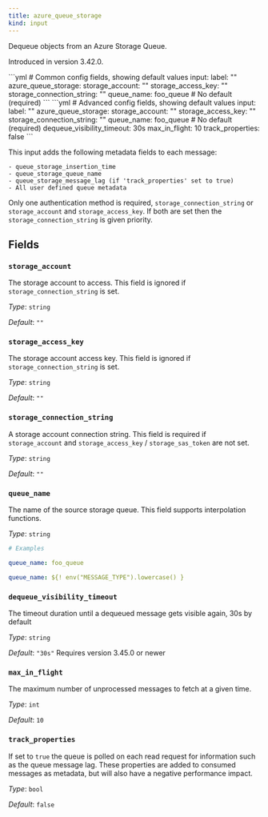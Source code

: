 ```yaml
---
title: azure_queue_storage
kind: input
---
```


Dequeue objects from an Azure Storage Queue.

Introduced in version 3.42.0.


<Tabs>
<TabItem label="Common">
```yml
# Common config fields, showing default values
input:
  label: ""
  azure_queue_storage:
    storage_account: ""
    storage_access_key: ""
    storage_connection_string: ""
    queue_name: foo_queue # No default (required)
```
</TabItem>
<TabItem label="Advanced">
```yml
# Advanced config fields, showing default values
input:
  label: ""
  azure_queue_storage:
    storage_account: ""
    storage_access_key: ""
    storage_connection_string: ""
    queue_name: foo_queue # No default (required)
    dequeue_visibility_timeout: 30s
    max_in_flight: 10
    track_properties: false
```
</TabItem>
</Tabs>

This input adds the following metadata fields to each message:

```
- queue_storage_insertion_time
- queue_storage_queue_name
- queue_storage_message_lag (if 'track_properties' set to true)
- All user defined queue metadata
```

Only one authentication method is required, `storage_connection_string` or `storage_account` and `storage_access_key`. If both are set then the `storage_connection_string` is given priority.

## Fields

### `storage_account`

The storage account to access. This field is ignored if `storage_connection_string` is set.


*Type*: `string`

*Default*: `""`

### `storage_access_key`

The storage account access key. This field is ignored if `storage_connection_string` is set.


*Type*: `string`

*Default*: `""`

### `storage_connection_string`

A storage account connection string. This field is required if `storage_account` and `storage_access_key` / `storage_sas_token` are not set.


*Type*: `string`

*Default*: `""`

### `queue_name`

The name of the source storage queue.
This field supports interpolation functions.


*Type*: `string`


```yml
# Examples

queue_name: foo_queue

queue_name: ${! env("MESSAGE_TYPE").lowercase() }
```

### `dequeue_visibility_timeout`

The timeout duration until a dequeued message gets visible again, 30s by default


*Type*: `string`

*Default*: `"30s"`
Requires version 3.45.0 or newer

### `max_in_flight`

The maximum number of unprocessed messages to fetch at a given time.


*Type*: `int`

*Default*: `10`

### `track_properties`

If set to `true` the queue is polled on each read request for information such as the queue message lag. These properties are added to consumed messages as metadata, but will also have a negative performance impact.


*Type*: `bool`

*Default*: `false`


